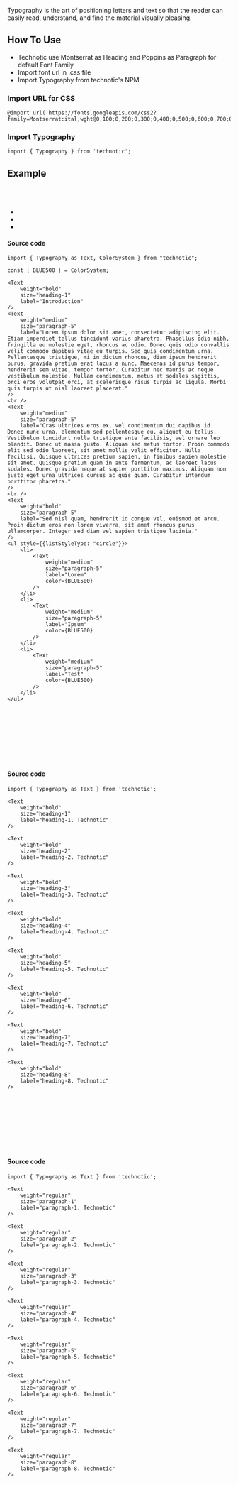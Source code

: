 
Typography is the art of positioning letters and text so that the reader can easily read, understand, and find the material visually pleasing.

## How To Use
<ul style={{listStyleType: "circle"}}>
    <li>Technotic use Montserrat as Heading and Poppins as Paragraph for default Font Family</li>
    <li>Import font url in .css file</li>
    <li>Import Typography from technotic's NPM</li>
</ul>

### Import URL for CSS
```
@import url('https://fonts.googleapis.com/css2?family=Montserrat:ital,wght@0,100;0,200;0,300;0,400;0,500;0,600;0,700;0,800;0,900;1,100;1,200;1,300;1,400;1,500;1,600;1,700;1,800;1,900&family=Poppins:ital,wght@0,100;0,200;0,300;0,400;0,500;0,600;0,700;0,800;0,900;1,100;1,200;1,300;1,400;1,500;1,600;1,700;1,800;1,900&display=swap');
```

### Import Typography
```
import { Typography } from 'technotic';
```

## Example
<div style={{
    border: "2px solid #F6F7F8",
    borderRadius: "12px",
}}>
    <Text
        weight="bold"
        size="heading-1"
        label="Introduction"
    />
    <Text
        weight="medium"
        size="paragraph-5"
        label="Lorem ipsum dolor sit amet, consectetur adipiscing elit. Etiam imperdiet tellus tincidunt varius pharetra. Phasellus odio nibh, fringilla eu molestie eget, rhoncus ac odio. Donec quis odio convallis velit commodo dapibus vitae eu turpis. Sed quis condimentum urna. Pellentesque tristique, mi in dictum rhoncus, diam ipsum hendrerit purus, gravida pretium erat lacus a nunc. Maecenas id purus tempor, hendrerit sem vitae, tempor tortor. Curabitur nec mauris ac neque vestibulum molestie. Nullam condimentum, metus at sodales sagittis, orci eros volutpat orci, at scelerisque risus turpis ac ligula. Morbi quis turpis ut nisl laoreet placerat."
    />
    <br />
    <Text
        weight="medium"
        size="paragraph-5"
        label="Cras ultrices eros ex, vel condimentum dui dapibus id. Donec nunc urna, elementum sed pellentesque eu, aliquet eu tellus. Vestibulum tincidunt nulla tristique ante facilisis, vel ornare leo blandit. Donec ut massa justo. Aliquam sed metus tortor. Proin commodo elit sed odio laoreet, sit amet mollis velit efficitur. Nulla facilisi. Quisque ultrices pretium sapien, in finibus sapien molestie sit amet. Quisque pretium quam in ante fermentum, ac laoreet lacus sodales. Donec gravida neque at sapien porttitor maximus. Aliquam non justo eget urna ultrices cursus ac quis quam. Curabitur interdum porttitor pharetra."
    />
    <br />
    <Text
        weight="bold"
        size="paragraph-5"
        label="Sed nisl quam, hendrerit id congue vel, euismod et arcu. Proin dictum eros non lorem viverra, sit amet rhoncus purus ullamcorper. Integer sed diam vel sapien tristique lacinia."
    />
    <ul style={{listStyleType: "circle"}}>
    <li>
        <Text
            weight="medium"
            size="paragraph-5"
            label="Lorem"
            color={ColorSystem.BLUE500}
        />
    </li>
    <li>
        <Text
            weight="medium"
            size="paragraph-5"
            label="Ipsum"
            color={ColorSystem.BLUE500}
        />
    </li>
    <li>
        <Text
            weight="medium"
            size="paragraph-5"
            label="Test"
            color={ColorSystem.BLUE500}
        />
    </li>
</ul>
</div>

#### Source code
```
import { Typography as Text, ColorSystem } from "technotic";

const { BLUE500 } = ColorSystem;

<Text
    weight="bold"
    size="heading-1"
    label="Introduction"
/>
<Text
    weight="medium"
    size="paragraph-5"
    label="Lorem ipsum dolor sit amet, consectetur adipiscing elit. Etiam imperdiet tellus tincidunt varius pharetra. Phasellus odio nibh, fringilla eu molestie eget, rhoncus ac odio. Donec quis odio convallis velit commodo dapibus vitae eu turpis. Sed quis condimentum urna. Pellentesque tristique, mi in dictum rhoncus, diam ipsum hendrerit purus, gravida pretium erat lacus a nunc. Maecenas id purus tempor, hendrerit sem vitae, tempor tortor. Curabitur nec mauris ac neque vestibulum molestie. Nullam condimentum, metus at sodales sagittis, orci eros volutpat orci, at scelerisque risus turpis ac ligula. Morbi quis turpis ut nisl laoreet placerat."
/>
<br />
<Text
    weight="medium"
    size="paragraph-5"
    label="Cras ultrices eros ex, vel condimentum dui dapibus id. Donec nunc urna, elementum sed pellentesque eu, aliquet eu tellus. Vestibulum tincidunt nulla tristique ante facilisis, vel ornare leo blandit. Donec ut massa justo. Aliquam sed metus tortor. Proin commodo elit sed odio laoreet, sit amet mollis velit efficitur. Nulla facilisi. Quisque ultrices pretium sapien, in finibus sapien molestie sit amet. Quisque pretium quam in ante fermentum, ac laoreet lacus sodales. Donec gravida neque at sapien porttitor maximus. Aliquam non justo eget urna ultrices cursus ac quis quam. Curabitur interdum porttitor pharetra."
/>
<br />
<Text
    weight="bold"
    size="paragraph-5"
    label="Sed nisl quam, hendrerit id congue vel, euismod et arcu. Proin dictum eros non lorem viverra, sit amet rhoncus purus ullamcorper. Integer sed diam vel sapien tristique lacinia."
/>
<ul style={{listStyleType: "circle"}}>
    <li>
        <Text
            weight="medium"
            size="paragraph-5"
            label="Lorem"
            color={BLUE500}
        />
    </li>
    <li>
        <Text
            weight="medium"
            size="paragraph-5"
            label="Ipsum"
            color={BLUE500}
        />
    </li>
    <li>
        <Text
            weight="medium"
            size="paragraph-5"
            label="Test"
            color={BLUE500}
        />
    </li>
</ul>
```

<div style={{
    border: "2px solid #F6F7F8",
    borderRadius: "12px",
    marginTop: "30px",
}}>
    <Text
        weight="bold"
        size="heading-1"
        label="heading-1. Technotic"
    />
    <br />
    <Text
        weight="bold"
        size="heading-2"
        label="heading-2. Technotic"
    />
    <br />
    <Text
        weight="bold"
        size="heading-3"
        label="heading-3. Technotic"
    />
    <br />
    <Text
        weight="bold"
        size="heading-4"
        label="heading-4. Technotic"
    />
    <br />
    <Text
        weight="bold"
        size="heading-5"
        label="heading-5. Technotic"
    />
    <br />
    <Text
        weight="bold"
        size="heading-6"
        label="heading-6. Technotic"
    />
    <br />
    <Text
        weight="bold"
        size="heading-7"
        label="heading-7. Technotic"
    />
    <br />
    <Text
        weight="bold"
        size="heading-8"
        label="heading-8. Technotic"
    />
</div>

#### Source code
```
import { Typography as Text } from 'technotic';

<Text
    weight="bold"
    size="heading-1"
    label="heading-1. Technotic"
/>

<Text
    weight="bold"
    size="heading-2"
    label="heading-2. Technotic"
/>

<Text
    weight="bold"
    size="heading-3"
    label="heading-3. Technotic"
/>

<Text
    weight="bold"
    size="heading-4"
    label="heading-4. Technotic"
/>

<Text
    weight="bold"
    size="heading-5"
    label="heading-5. Technotic"
/>

<Text
    weight="bold"
    size="heading-6"
    label="heading-6. Technotic"
/>

<Text
    weight="bold"
    size="heading-7"
    label="heading-7. Technotic"
/>

<Text
    weight="bold"
    size="heading-8"
    label="heading-8. Technotic"
/>
```

<div style={{
    border: "2px solid #F6F7F8",
    borderRadius: "12px",
    marginTop: "30px",
}}>
    <Text
        weight="regular"
        size="paragraph-1"
        label="paragraph-1. Technotic"
    />
    <br />
    <Text
        weight="regular"
        size="paragraph-2"
        label="paragraph-2. Technotic"
    />
    <br />
    <Text
        weight="regular"
        size="paragraph-3"
        label="paragraph-3. Technotic"
    />
    <br />
    <Text
        weight="regular"
        size="paragraph-4"
        label="paragraph-4. Technotic"
    />
    <br />
    <Text
        weight="regular"
        size="paragraph-5"
        label="paragraph-5. Technotic"
    />
    <br />
    <Text
        weight="regular"
        size="paragraph-6"
        label="paragraph-6. Technotic"
    />
    <br />
    <Text
        weight="regular"
        size="paragraph-7"
        label="paragraph-7. Technotic"
    />
    <br />
    <Text
        weight="regular"
        size="paragraph-8"
        label="paragraph-8. Technotic"
    />
</div>

#### Source code
```
import { Typography as Text } from 'technotic';

<Text
    weight="regular"
    size="paragraph-1"
    label="paragraph-1. Technotic"
/>

<Text
    weight="regular"
    size="paragraph-2"
    label="paragraph-2. Technotic"
/>

<Text
    weight="regular"
    size="paragraph-3"
    label="paragraph-3. Technotic"
/>

<Text
    weight="regular"
    size="paragraph-4"
    label="paragraph-4. Technotic"
/>

<Text
    weight="regular"
    size="paragraph-5"
    label="paragraph-5. Technotic"
/>

<Text
    weight="regular"
    size="paragraph-6"
    label="paragraph-6. Technotic"
/>

<Text
    weight="regular"
    size="paragraph-7"
    label="paragraph-7. Technotic"
/>

<Text
    weight="regular"
    size="paragraph-8"
    label="paragraph-8. Technotic"
/>
```